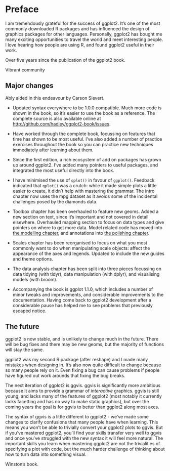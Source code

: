 # Preface

I am tremendously grateful for the success of ggplot2. It's one of the most commonly downloaded R packages and has influenced the design of graphics packages for other languages. Personally, ggplot2 has bought me many exciting opportunities to travel the world and meet interesting people. I love hearing how people are using R, and found ggplot2 useful in their work. 

Over five years since the publication of the ggplot2 book.

Vibrant community

## Major changes

Ably aided in this endeavour by Carson Sievert.

* Updated syntax everywhere to be 1.0.0 compatible. Much more code is shown in 
  the book, so it's easier to use the book as a reference. The complete source 
  is also available online at <http://github.com/hadley/ggplot2-book/issues>.

* Have worked through the complete book, focussing on features that time has 
  shown to be most useful. I've also added a number of practice exercises
  throughout the book so you can practice new techniques immediately after
  learning about them.

* Since the first edition, a rich ecosystem of add on packages has grown
  up around ggplot2. I've added many pointers to useful packages, and 
  integrated the most useful directly into the book.
  
* I have minimised the use of `qplot()` in favour of `ggplot()`. Feedback 
  indicated that `qplot()` was a crutch: while it made simple plots a little
  easier to create, it didn't help with mastering the grammar. The intro
  chapter now uses the mpg dataset as it avoids some of the incidental 
  challenges posed by the diamonds data.

* Toolbox chapter has been overhauled to feature new geoms. Added a new
  section on text, since it's important and not covered in detail elsewhere.
  Overhauled mapping section to focus on data types and give pointers on
  where to get more data. Model related code has moved into 
  [the modelling chapter](#cha:modelling), and annotations into 
  [the polishing chapter](#cha:polishing).

* Scales chapter has been reorganised to focus on what you most commonly 
  want to do when manipulating scale objects: affect the appearance of the
  axes and legends. Updated to include the new guides and theme options.

* The data analysis chapter has been split into three pieces focussing on
  data tidying (with tidyr), data manipulation (with dplyr), and 
  visualising models (with broom).
  
* Accompanying the book is ggplot 1.1.0, which includes a number of minor
  tweaks and improvements, and considerable improvements to the documentation. 
  Having come back to ggplot2 development after a considerable pause has
  helped me to see problems that previously escaped notice.

## The future

ggplot2 is now stable, and is unlikely to change much in the future. There will be bug fixes and there may be new geoms, but the majority of functions will stay the same. 

ggplot2 was my second R package (after reshape) and I made many mistakes when designing in. It's also now quite difficult to change because so many people rely on it. Even fixing a bug can cause problems if people have figured out work arounds that fixing the bug breaks. 

The next iteration of ggplot2 is ggvis. ggvis is significantly more ambitious because it aims to provide a grammar of _interactive_ graphics. ggvis is still young, and lacks many of the features of ggplot2 (most notably it currently lacks facetting and has no way to make static graphics), but over the coming years the goal is for ggvis to better than ggplot2 along most axes.

The syntax of ggvis is a little different to ggplot2 - we've made some changes to clarify confusions that many people have when learning. This means you won't be able to trivially convert your ggplot2 plots to ggvis. But if you've mastered ggplot2, you'll find your skills transfer very well to ggvis and once you've struggled with the new syntax it will feel more natural. The important skills you learn when mastering ggplot2 are not the trivialities of specifying a plot with code, but the much harder challenge of thinking about how to turn data into something visual. 

Winston's book.